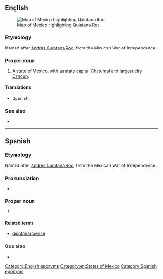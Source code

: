 ==English==
[[File:Mexico map, MX-ROO.svg|thumb|Map of [[Mexico]] highlighting Quintana Roo]]

===Etymology===
Named after [[w:Andrés Quintana Roo|Andrés Quintana Roo]], from the Mexican War of Independence.

===Proper noun===
{{en-proper noun|head=Quintana Roo}}

# A state of [[Mexico]], with as [[state capital]] [[Chetumal]] and largest city [[Cancun]].

====Translations====
{{trans-top|state of Mexico}}
* Spanish: {{t+|es|Quintana Roo|m}}
{{trans-mid}}
{{trans-bottom}}

===See also===
* {{pedialite}}

[[Category:English eponyms]]
[[Category:en:States of Mexico]]

----

==Spanish==

===Etymology===
Named after [[w:Andrés Quintana Roo|Andrés Quintana Roo]], from the Mexican War of Independence.

===Pronunciation===
* {{es-IPA|quintána róo}}

===Proper noun===
{{es-proper noun|m}}

# {{place|es|state|c/Mexico}}

====Related terms====
* [[quintanarroense]]

===See also===
* {{pedialite|lang=es}}

[[Category:Spanish eponyms]]